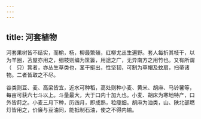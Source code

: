 ```yaml
---
---
---
```

title: 河套植物
---



河套果树皆不结实，而榆，杨，柳最繁殖，红柳尤丛生遍野。套人每折其枝干，以为羊圈，苫屋亦用之，细枝则编为筐篓，用途之广，无异南方之用竹也。又有所谓（　只）箕者，亦丛生草类也，茎干挺出，性坚韧，可制为草帽及蚊扇，扫帚诸物。二者皆取之不尽。

谷类则豆、麦、高梁皆宜，近水可种稻，高处则种小麦、黄米、胡麻、马铃薯等，每亩可获六七斗以上。斗量最大，大于口内十加九也。小麦、胡床为寒地特产，口外皆莳之。小麦三月下种，历四月，即成熟，粒瘦细。胡麻为油类，山、陕北部燃灯皆用之，价廉与豆油同，能抵制石油，使之不得内输。